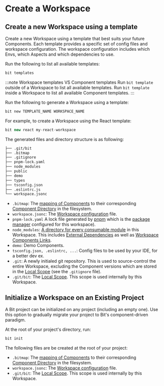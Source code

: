 # Create a Workspace

## Create a new Workspace using a template

Create a new Workspace using a template that best suits your future Components.
Each template provides a specific set of config files and workspace configuration. The workspace configuration includes which Envs, which Aspects and which dependencies to use.

Run the following to list all available templates:

```bash
bit templates
```

:::note Workspace templates VS Component templates
Run `bit template` outside of a Workspace to list all available templates. Run `bit template` inside a Workspace to list all available Component templates.
:::

Run the following to generate a Workspace using a template:

```bash
bit new TEMPLATE_NAME WORKSPACE_NAME
```

For example, to create a Workspace using the React template:

```ts
bit new react my-react-workspace
```
The generated files and directory structure is as following:

```bash
├── .git/bit  
├── .bitmap 
├── .gitignore
├── pnpm-lock.yaml
├── node_modules
├── public
├── demo
├── types
├── tsconfig.json
├── .eslintrc.js
└── workspace.jsonc
```


- `.bitmap`: The [mapping of Components](/workspace/bitmap) to their corresponding [Component Directory](/workspace/component-directory) in the filesystem.
- `workspace.jsonc`: The [Workspace configuration](/workspace/workspace-configuration) file.
- `pnpm-lock.yaml` A lock file generated by [pnpm](/tools/pnpm/pnpm) which is the [package manager](/dependencies/package-managers) configured for this workspace).
- `node_modules`: [A directory for every consumable module](/dependencies/node-modules) in this Workspace. This includes [External Dependencies](/dependencies/external-dependencies) as well as [Workspace Components Links](/workspace/component-link).
- `demo`: Demo Components.
- `tsconfig.json, .eslintrc, ...`: Config files to be used by your IDE, for a better dev ex.
- `.git`: A newly initialed git repository. This is used to source-control the entire Workspace, excluding the Component versions which are stored in the [Local Scope](/workspace/local-scope) (see the `.gitignore` file).
- `.git/bit`: The [Local Scope](/workspace/local-scope). This scope is used internally by this Workspace.

## Initialize a Workspace on an Existing Project

A Bit project can be initialized on any project (including an empty one). Use this option to gradually migrate your project to Bit's component-driven paradigm.

At the root of your project's directory, run:

```bash
bit init
```

The following files are be created at the root of your project:

- `.bitmap`: The [mapping of Components](/workspace/bitmap) to their corresponding [Component Directory](/workspace/component-directory) in the filesystem.
- `workspace.jsonc`: The [Workspace configuration](/workspace/workspace-configuration) file.
- `.git/bit`: The [Local Scope](/workspace/local-scope). This scope is used internally by this Workspace.
